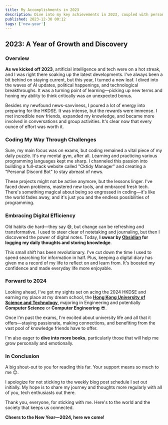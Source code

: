 ```yaml
---
title: My Accomplishments in 2023
description: Dive into my key achievements in 2023, coupled with personal insights and forward-looking aspirations as the new year approaches.
published: 2023-12-30 00:12
tags: ['new-year']
---
```


## 2023: A Year of Growth and Discovery

### Overview

**As we kicked off 2023**, artificial intelligence and tech were on a hot streak, and I was right there soaking up the latest developments. I've always been a bit behind on staying current, but this year, I turned a new leaf. I dived into the waves of AI updates, political happenings, and technological breakthroughs. It was a turning point of learning—picking up new terms and honing my ability to think critically was an unexpected bonus.

Besides my newfound news-savviness, I poured a lot of energy into preparing for the HKDSE. It was intense, but the rewards were immense. I met incredible new friends, expanded my knowledge, and became more involved in conversations and group activities. It's clear now that every ounce of effort was worth it.

### Coding My Way Through Challenges

Sure, my main focus was on exams, but coding remained a vital piece of my daily puzzle. It's my mental gym, after all. Learning and practicing various programming languages kept me sharp. I channeled this passion into building a full-stack website called "Cktidy Manager" and creating a "Personal Discord Bot" to stay abreast of news.

These projects might not be active anymore, but the lessons linger. I've faced down problems, mastered new tools, and embraced fresh tech. There's something magical about being so engrossed in coding—it's like the world fades away, and it's just you and the endless possibilities of programming.

### Embracing Digital Efficiency

Old habits die hard—they say 😅, but change can be refreshing and transformative. I used to steer clear of notetaking and journaling, but then I discovered the power of digital notes. Today, **I swear by [Obsidian](https://obsidian.md/) for logging my daily thoughts and storing knowledge**.

<Picture
  src="https://obsidian-img.tsun1031.xyz/2023/12/5d9fac074874256313853e5e9221d860.png"
  alt="Thumbnail"
  class="thumbnail"
  width="auto"
  height="600"
/>

This small shift has been revolutionary. I've cut down the time I used to spend searching for information in half. Plus, keeping a digital diary has given me a record of my life to reflect on and learn from. It's boosted my confidence and made everyday life more enjoyable.

### Forward to 2024

Looking ahead, I've got my sights set on acing the 2024 HKDSE and earning my place at my dream school, the **[Hong Kong University of Science and Technology](https://hkust.edu.hk/)**, majoring in Engineering and potentially **Computer Science** or **Computer Engineering** 😎.

<Picture
  src="https://obsidian-img.tsun1031.xyz/2023/10/1c83d95df53a12247baba69b03b14d8d.jpg"
  alt="Thumbnail"
  class="thumbnail"
  width="auto"
  height="600"
/>

Once I'm past the exams, I'm excited about university life and all that it offers—staying passionate, making connections, and benefiting from the vast pool of knowledge friends have to offer.

I'm also eager to **dive into more books**, particularly those that will help me grow personally and emotionally.

### In Conclusion

A big shout-out to you for reading this far. Your support means so much to me 😌.

I apologize for not sticking to the weekly blog post schedule I set out initially. My hope is to share my journey and thoughts more regularly with all of you, tech enthusiasts out there.

Thank you, everyone, for sticking with me. Here's to the world and the society that keeps us connected.

**Cheers to the New Year—2024, here we come!**
